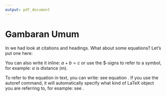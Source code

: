 ```yaml
---
output: pdf_document
---
```


# Gambaran Umum

In \autoref{label1} we had look at citations and headings. What about some equations? Let's put one here: 

\begin{equation}
\label{eq-abc}
a + b = c
\end{equation}

You can also write it inline: $a + b = c$ or use the $-signs to refer to a symbol, for example: $a$ is distance (m).

To refer to the equation in text, you can write: see equation \ref{eq-abc}. If you use the autoref command, it will automatically specify what kind of LaTeX object you are referring to, for example: see \autoref{eq-abc}.
